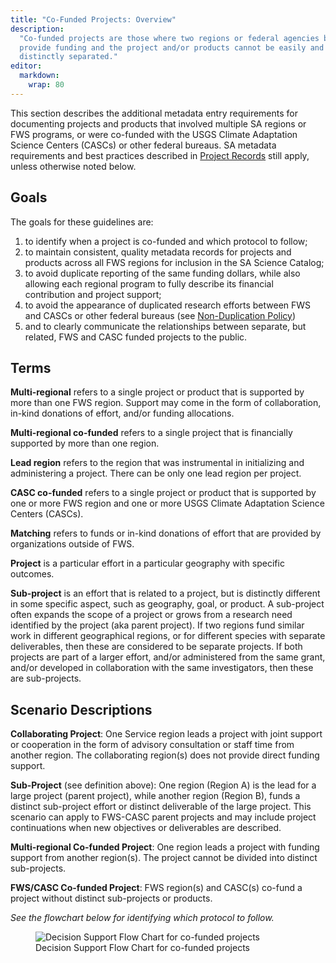 ```yaml
---
title: "Co-Funded Projects: Overview"
description:
  "Co-funded projects are those where two regions or federal agencies both
  provide funding and the project and/or products cannot be easily and
  distinctly separated."
editor: 
  markdown: 
    wrap: 80
---
```


This section describes the additional metadata entry requirements for
documenting projects and products that involved multiple SA regions or FWS
programs, or were co-funded with the USGS Climate Adaptation Science Centers
(CASCs) or other federal bureaus. SA metadata requirements and best practices
described in 
[Project Records](../project_records/project_records_overview.qmd) 
still apply, unless otherwise noted below.

## Goals

The goals for these guidelines are:

1.  to identify when a project is co-funded and which protocol to follow;
2.  to maintain consistent, quality metadata records for projects and products
    across all FWS regions for inclusion in the SA Science Catalog;
3.  to avoid duplicate reporting of the same funding dollars, while also
    allowing each regional program to fully describe its financial contribution
    and project support;
4.  to avoid the appearance of duplicated research efforts between FWS and CASCs
    or other federal bureaus (see 
    [Non-Duplication Policy](../non_duplication_policy.qmd#non-duplication-policy))
5.  and to clearly communicate the relationships between separate, but related,
    FWS and CASC funded projects to the public.

## Terms

**Multi-regional** refers to a single project or product that is supported by
more than one FWS region. Support may come in the form of collaboration, in-kind
donations of effort, and/or funding allocations.

**Multi-regional co-funded** refers to a single project that is financially
supported by more than one region.

**Lead region** refers to the region that was instrumental in initializing and
administering a project. There can be only one lead region per project.

**CASC co-funded** refers to a single project or product that is supported by
one or more FWS region and one or more USGS Climate Adaptation Science Centers
(CASCs).

**Matching** refers to funds or in-kind donations of effort that are provided by
organizations outside of FWS.

**Project** is a particular effort in a particular geography with specific
outcomes.

**Sub-project** is an effort that is related to a project, but is distinctly
different in some specific aspect, such as geography, goal, or product. A
sub-project often expands the scope of a project or grows from a research need
identified by the project (aka parent project). If two regions fund similar work
in different geographical regions, or for different species with separate
deliverables, then these are considered to be separate projects. If both
projects are part of a larger effort, and/or administered from the same grant,
and/or developed in collaboration with the same investigators, then these are
sub-projects.

## Scenario Descriptions

**Collaborating Project**: One Service region leads a project with joint support
or cooperation in the form of advisory consultation or staff time from another
region. The collaborating region(s) does not provide direct funding support.

**Sub-Project** (see definition above): One region (Region A) is the lead for a
large project (parent project), while another region (Region B), funds a
distinct sub-project effort or distinct deliverable of the large project. This
scenario can apply to FWS-CASC parent projects and may include project
continuations when new objectives or deliverables are described.

**Multi-regional Co-funded Project**: One region leads a project with funding
support from another region(s). The project cannot be divided into distinct
sub-projects.

**FWS/CASC Co-funded Project**: FWS region(s) and CASC(s) co-fund a project
without distinct sub-projects or products.

*See the flowchart below for identifying which protocol to follow.*

![Decision Support Flow Chart for co-funded
projects](../../assets/decision_support_flow_chart_cofunded_projects.jpg)
